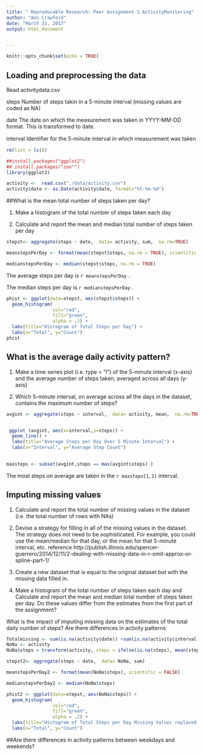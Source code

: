 ```yaml
---
title: " Reproducable Research: Peer Assignment 1 ActivityMonitoring"
author: "Ann Crawford"
date: "March 31, 2017"
output: html_document


---
```


```r
knitr::opts_chunk$set(echo = TRUE)
```

## Loading and preprocessing the data
Read activitydata.csv 

steps    Number of steps takin in a 5-minute interval (missing values are coded as NA) 

date     The date on which the measurement was taken in YYYY-MM-DD format.  This is transformed to date. 

interval Identiﬁer for the 5-minute interval in which measurement was taken


```r

rm(list = ls())

##install.packages("ggplot2")
## install.packages("zoo"")
library(ggplot2)

activity <-  read.csv("./data/activity.csv")
activity$date <- as.Date(activity$date, format="%Y-%m-%d")
```


##What is the mean total number of steps taken per day?

1. Make a histogram of the total number of steps taken each day

2. Calculate and report the mean and median total number of steps taken
per day

```r

stepst<- aggregate(steps ~ date,  data= activity, sum,  na.rm=TRUE)

meanstepsPerDay <- format(mean(stepst$steps, na.rm = TRUE), scientific = FALSE)

medianstepsPerDay <- median(stepst$steps, na.rm = TRUE)

```
The average steps per day is `r meanstepsPerDay`  .

The median steps per day is `r medianstepsPerDay` .

```r
phist <- ggplot(data=stepst, aes(stepst$steps)) + 
  geom_histogram(
                 col="red", 
                 fill="green", 
                 alpha = .2) + 
  labs(title="Histogram of Total Steps per Day") +
  labs(x="Total", y="Count") 
phist

```

## What is the average daily activity pattern?

1. Make a time series plot (i.e. type = "l") of the 5-minute interval (x-axis)
and the average number of steps taken, averaged across all days (y-axis)

2. Which 5-minute interval, on average across all the days in the dataset,
contains the maximum number of steps?

```r

avgint <- aggregate(steps ~ interval,  data= activity, mean,  na.rm=TRUE)


 ggplot (avgint, aes(x=interval,y=steps)) + 
  geom_line() +
  labs(title="Average Steps per Day Over 5 Minute Interval") +
  labs(x="Interval", y="Average Step Count") 
 

maxsteps <- subset(avgint,steps == max(avgint$steps) )

```

The most steps on average are taken in the `r maxsteps[1,1] ` interval. 

## Imputing missing values

1. Calculate and report the total number of missing values in the dataset
(i.e. the total number of rows with NAs)

2. Devise a strategy for filling in all of the missing values in the dataset. The
strategy does not need to be sophisticated. For example, you could use
the mean/median for that day, or the mean for that 5-minute interval, etc.
reference http://publish.illinois.edu/spencer-guerrero/2014/12/11/2-dealing-with-missing-data-in-r-omit-approx-or-spline-part-1/


3. Create a new dataset that is equal to the original dataset but with the
missing data filled in.

4. Make a histogram of the total number of steps taken each day and Calculate
and report the mean and median total number of steps taken per day. Do
these values differ from the estimates from the first part of the assignment?

What is the impact of imputing missing data on the estimates of the total
daily number of steps?
Are there differences in activity patterns

```r
Totalmissing <- sum(is.na(activity$date)) +sum(is.na(activity$interval)) + sum(is.na(activity$steps))
NoNa <- activity
NoNa$steps = transform(activity, steps = ifelse(is.na(steps), mean(steps, na.rm=TRUE), steps))

stepst2<- aggregate(steps ~ date,  data= NoNa, sum)

meanstepsPerDay2 <- format(mean(NoNa$steps), scientific = FALSE)

medianstepsPerDay2 <- median(NoNa$steps)

phist2 <- ggplot(data=stepst, aes(NoNa$steps)) + 
  geom_histogram(
                 col="red", 
                 fill="green", 
                 alpha = .2) + 
  labs(title="Histogram of Total Steps per Day Missing Values replaced with average steps") +
  labs(x="Total", y="Count") 
```

##Are there differences in activity patterns between weekdays and weekends?
